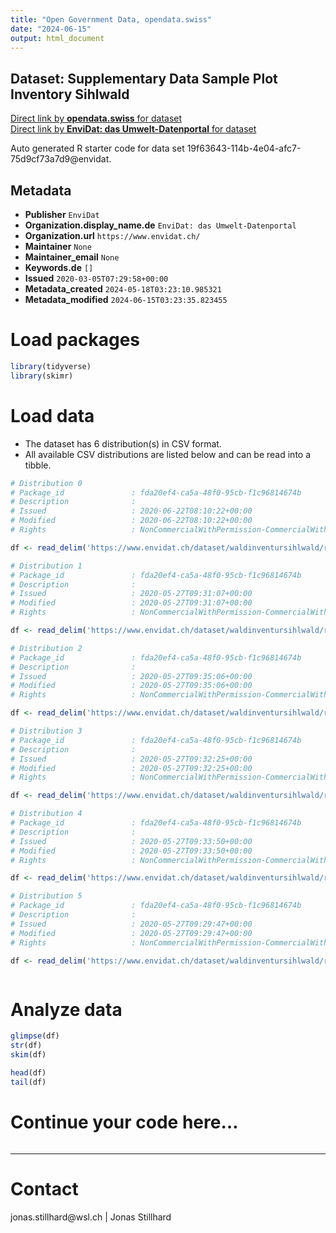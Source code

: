 ```yaml
---
title: "Open Government Data, opendata.swiss"
date: "2024-06-15"
output: html_document
---
```


## Dataset: Supplementary Data Sample Plot Inventory Sihlwald



[Direct link by **opendata.swiss** for dataset](https://opendata.swiss/de/dataset/supplementary-data-sample-plot-inventory-sihlwald)<br>
[Direct link by **EnviDat: das Umwelt-Datenportal** for dataset](https://www.envidat.ch/#/metadata/waldinventursihlwald)

Auto generated R starter code for data set 19f63643-114b-4e04-afc7-75d9cf73a7d9@envidat.

## Metadata

- **Publisher** `EnviDat`
- **Organization.display_name.de** `EnviDat: das Umwelt-Datenportal`
- **Organization.url** `https://www.envidat.ch/`
- **Maintainer** `None`
- **Maintainer_email** `None`
- **Keywords.de** `[]`
- **Issued** `2020-03-05T07:29:58+00:00`
- **Metadata_created** `2024-05-18T03:23:10.985321`
- **Metadata_modified** `2024-06-15T03:23:35.823455`


# Load packages

```r

library(tidyverse)
library(skimr)

```

# Load data

-   The dataset has 6 distribution(s) in CSV format.
-   All available CSV distributions are listed below and can be read into a tibble.

```r

# Distribution 0
# Package_id               : fda20ef4-ca5a-48f0-95cb-f1c96814674b
# Description              : 
# Issued                   : 2020-06-22T08:10:22+00:00
# Modified                 : 2020-06-22T08:10:22+00:00
# Rights                   : NonCommercialWithPermission-CommercialWithPermission-ReferenceRequired

df <- read_delim('https://www.envidat.ch/dataset/waldinventursihlwald/resource/9d94affc-b8b6-4e94-8980-87df0df70749')

# Distribution 1
# Package_id               : fda20ef4-ca5a-48f0-95cb-f1c96814674b
# Description              : 
# Issued                   : 2020-05-27T09:31:07+00:00
# Modified                 : 2020-05-27T09:31:07+00:00
# Rights                   : NonCommercialWithPermission-CommercialWithPermission-ReferenceRequired

df <- read_delim('https://www.envidat.ch/dataset/waldinventursihlwald/resource/ffa9e767-aa7b-45d7-8cbd-3347932957c6')

# Distribution 2
# Package_id               : fda20ef4-ca5a-48f0-95cb-f1c96814674b
# Description              : 
# Issued                   : 2020-05-27T09:35:06+00:00
# Modified                 : 2020-05-27T09:35:06+00:00
# Rights                   : NonCommercialWithPermission-CommercialWithPermission-ReferenceRequired

df <- read_delim('https://www.envidat.ch/dataset/waldinventursihlwald/resource/39f93467-552f-4f37-b59f-def4b99ac897')

# Distribution 3
# Package_id               : fda20ef4-ca5a-48f0-95cb-f1c96814674b
# Description              : 
# Issued                   : 2020-05-27T09:32:25+00:00
# Modified                 : 2020-05-27T09:32:25+00:00
# Rights                   : NonCommercialWithPermission-CommercialWithPermission-ReferenceRequired

df <- read_delim('https://www.envidat.ch/dataset/waldinventursihlwald/resource/2ea64c14-798e-4816-a80f-e88095720643')

# Distribution 4
# Package_id               : fda20ef4-ca5a-48f0-95cb-f1c96814674b
# Description              : 
# Issued                   : 2020-05-27T09:33:50+00:00
# Modified                 : 2020-05-27T09:33:50+00:00
# Rights                   : NonCommercialWithPermission-CommercialWithPermission-ReferenceRequired

df <- read_delim('https://www.envidat.ch/dataset/waldinventursihlwald/resource/27f21626-d1a3-4941-815d-019c88c8c618')

# Distribution 5
# Package_id               : fda20ef4-ca5a-48f0-95cb-f1c96814674b
# Description              : 
# Issued                   : 2020-05-27T09:29:47+00:00
# Modified                 : 2020-05-27T09:29:47+00:00
# Rights                   : NonCommercialWithPermission-CommercialWithPermission-ReferenceRequired

df <- read_delim('https://www.envidat.ch/dataset/waldinventursihlwald/resource/d3cc5592-e46f-4247-b36d-70214772ee68')



```

# Analyze data

```r

glimpse(df)
str(df)
skim(df)

head(df)
tail(df)

```

# Continue your code here...

```r

```

------------------------------------------------------------------------

# Contact

jonas.stillhard@wsl.ch | Jonas Stillhard
